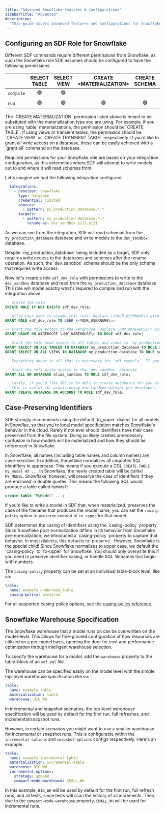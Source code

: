 ```yaml
---
title: "Advanced Snowflake Features & Configurations"
sidebarTitle: "Advanced"
description:
  "This guide covers advanced features and configurations for Snowflake integrations in SDF, like role configuration, case-preserving identifiers, and more."
---
```


## Configuring an SDF Role for Snowflake

Different SDF commands require different permissions from Snowflake, as such the Snowflake role SDF assumes should be configured to have the following permissions:

|| SELECT TABLE | SELECT VIEW | CREATE \<MATERIALIZATION\> | CREATE SCHEMA | CREATE DATABASE |
|-|:------------:|:-----------:|:--------------------------:|:-------------:|:---------------:|
| `compile` | 🟢 | 🟢 | | | |
| `run` | 🟢 | 🟢 | 🟢 | 🟢 | 🟢 |

<Note>
The `CREATE MATERIALIZATION` permission listed above is meant to be subsituted with the materialization type you are using. For example, if you are using `table` materializations, the permission should be `CREATE TABLE`. If using views or transient tables, the permission should be `CREATE VIEW` or `CREATE TRANSIENT TABLE` respectively.
If you'd like to grant all write access on a database, these can be easily achieved with a `grant all` command on the database.
</Note>

Required permissions for your Snowflake role are based on your integration configuration, as this determines where SDF will attempt to write models out to and where it will read schemas from.

Let's imagine we had the following integration configured:
```yml
  integrations:
    - provider: snowflake
      type: database
      credential: limited
      sources: 
        - pattern: my_production_database.*.*
      targets:
        - pattern: my_production_database.*.*
          rename-as: dev_sandbox.${1}.${2}
```

As we can see from the integration, SDF will read schemas from the `my_production_database` database and write models to the `dev_sandbox` database.

<Tip>
  Despite `my_production_database` being included as a target, SDF only requires write access to the databases and schemas after the rename operation. As such, the `dev_sandbox` schema should be the only schema that requires write access.
</Tip>


Now let's create a role `sdf_dev_role` with permissions to write to the `dev_sandbox` database and read from the `my_production_database` database. This role will model exactly what's required to compile and run with the integration above.

```sql
-- Create the role
CREATE ROLE IF NOT EXISTS sdf_dev_role;

-- Allow your user to assume this role. Replace \<YOUR_USERNAME\> with the Snowflake username you're using with SDF.
GRANT ROLE sdf_dev_role TO USER \<YOUR_USERNAME\>;

-- Grant the role access to the warehouse. Replace \<MY_WAREHOUSE\> with the name of your warehouse.
GRANT USAGE ON WAREHOUSE \<MY_WAREHOUSE\> TO ROLE sdf_dev_role;

-- Grant the role read access to all tables and views in `my_production_database`
GRANT SELECT ON ALL TABLES IN DATABASE my_production_database TO ROLE sdf_dev_role;
GRANT SELECT ON ALL VIEWS IN DATABASE my_production_database TO ROLE sdf_dev_role;

-- Everything above is all that is necessary for `sdf compile`. If you want to run models, you'll need to grant the following permissions as well.

-- Grant the role write access to the `dev_sandbox` database
GRANT ALL ON DATABASE elias_sandbox TO ROLE sdf_dev_role;

-- Lastly, if you'd like SDF to be able to create databases for you as you author them locally, you'll need to grant the following permissions as well.
-- This is useful for provisioning new sandbox datases per-developer.
GRANT CREATE DATABASE ON ACCOUNT TO ROLE sdf_dev_role;
```

## Case-Preserving Identifiers

<Warning>
  SDF strongly recommends using the default `to_upper` dialect for all models in Snowflae, so that you're local model specification matches Snowflake's behavior in the cloud. Rarely if not ever should identifiers have their case preserved from the file system. Doing so likely creates unnecessary confusion in how models will be materialized and how they should be referenced in Snowflake.
</Warning>

In Snowflake, all names (including table names and column names) are case-sensitive. In addition, Snowflake normalizes all unquoted SQL identifiers to uppercase. This means if you execute a DDL `CREATE TABLE my_model AS ...` in Snowflake, the newly created table will be called `MY_MODEL`. 
Snowflake, however, will preserve the case of identifiers if they are enclosed in double quotes. This means the following SQL would produce a table called `MyModel`:
```sql
create table "MyModel" ...;
```

If you'd like to write a model in SDF that, when materialized, preserves the case of the filename that produces the model name, you can set the `casing-policy` option to `preserve` instead of `to_upper` for that model.

<Info>
SDF determines the casing of identifiers using the `casing-policy` property. Since Snowflake post-normalization differs in its behavior from Snowflake pre-normalization, we introduced a `casing-policy` property to capture that behavior. In most dialects, this defaults to `preserve`. However, Snowflake is the special child! Since Snowflake normalizes to upper case, we default the `casing-policy` to `to-upper` for Snowflake. You should only overwrite this if you need to preserve identifier casing, or handle SQL filenames that begin with numbers.
</Info>

The `casing-policy` property can be set at an individual table-block level, like so:
```yml example_undercase_table.sdf.yml
table:
  name: example_undercase_table
  casing-policy: preserve
```

For all supported casing-policy options, see the [casing-policy reference](/reference/sdf-yml#enum-casingpolicy).


## Snowflake Warehouse Specification 

The Snowflake warehouse that a model runs on can be overwritten on the model-level. This allows for fine-grained configuration of how resources are utilized on a per-model basis, opening the door for
cost and performance optimization through intelligent warehouse selection.

To specify the warehouse for a model, add the `warehouse` property to the table-block of an `sdf.yml` file.

The warehouse can be specified easily on the model level with the simple top-level warehouse specification like so: 
```yml example_table.sdf.yml
table:
  name: example_table
  materialization: table
  warehouse: BIG_WH
```

In incremental and snapshot scenarios, the top-level warehouse specification will be used by default for the first run, full refreshes, and incremental/snapshot runs. 

However, in certain scenarios you might want to use a smaller warehouse for incremental or snapshot runs. This is configurable within the `incremental-options` and `snapshot-options` configs respectively. Here's an example:
```yml example_incremental_table.sdf.yml
table:
  name: example_incremental_table
  materialization: incremental-table
  warehouse: BIG_WH
  incremental-options:
    strategy: append
    compact-mode-warehouse: SMALL_WH
```

In this example, `BIG_WH` will be used by default for the first run, full refresh runs, and all tests, since tests will scan the history of all increments. Then, due to the `compact-mode-warehouse` property, `SMALL_WH` will be used for incremental runs.
